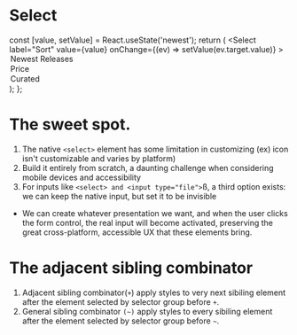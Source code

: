 
<Meta title="Select" component={Select} />

# Select

  const [value, setValue] = React.useState('newest');
  return (
    <Select
      label="Sort"
      value={value}
      onChange={(ev) => setValue(ev.target.value)}
    >
      <option value="newest">Newest Releases</option>
      <option value="price">Price</option>
      <option value="curated">Curated</option>
    </Select>
  );
};

<Story name="Default">
  <ManagedSelect />
</Story>

# The sweet spot.

1. The native `<select>` element has some limitation in customizing (ex) icon isn't customizable and varies by platform)
2. Build it entirely from scratch, a daunting challenge when considering mobile devices and accessibility
3. For inputs like `<select> and <input type="file">`ß, a third option exists: we can keep the native input, but set it to be invisible

- We can create whatever presentation we want, and when the user clicks the form control, the real input will become activated, preserving the great cross-platform, accessible UX that these elements bring.

# The adjacent sibling combinator

1. Adjacent sibling combinator(`+`) apply styles to very next sibiling element after the element selected by selector group before `+`.
2. General sibling combinator `(~)` apply styles to every sibiling element after the element selected by selector group before `~`.

